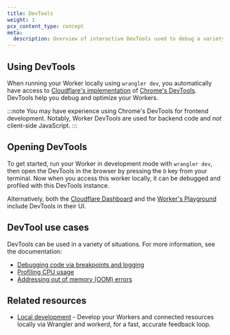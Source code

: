 ```yaml
---
title: DevTools
weight: 1
pcx_content_type: concept
meta:
  description: Overview of interactive DevTools used to debug a variety of situations
---
```


## Using DevTools

When running your Worker locally using `wrangler dev`, you automatically have access to [Cloudflare's implementation](https://github.com/cloudflare/workers-sdk/tree/main/packages/chrome-devtools-patches) of [Chrome's DevTools](https://developer.chrome.com/docs/devtools/overview).
DevTools help you debug and optimize your Workers.

:::note
You may have experience using Chrome's DevTools for frontend development. Notably, Worker DevTools are used for backend code and _not_ client-side JavaScript.
:::

## Opening DevTools

To get started, run your Worker in development mode with `wrangler dev`, then open the DevTools in the browser by pressing the `D` key from your terminal. Now when you access this worker locally, it can be debugged and profiled with this DevTools instance.

Alternatively, both the [Cloudflare Dashboard](https://dash.cloudflare.com/) and the [Worker's Playground](https://workers.cloudflare.com/playground) include DevTools in their UI.

## DevTool use cases

DevTools can be used in a variety of situations. For more information, see the documentation:

- [Debugging code via breakpoints and logging](/workers/observability/dev-tools/breakpoints/)
- [Profiling CPU usage](/workers/observability/dev-tools/cpu-usage/)
- [Addressing out of memory (OOM) errors](/workers/observability/dev-tools/memory-usage/)

## Related resources

- [Local development](/workers/development-testing/) - Develop your Workers and connected resources locally via Wrangler and workerd, for a fast, accurate feedback loop.
